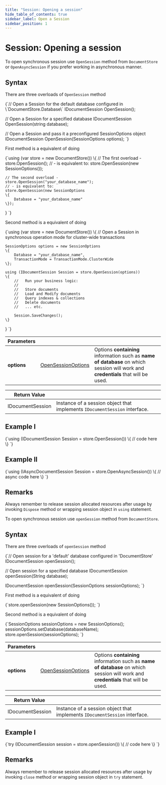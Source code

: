 ---
title: "Session: Opening a session"
hide_table_of_contents: true
sidebar_label: Open a Session
sidebar_position: 1
---




# Session: Opening a session
<LanguageSwitcher supportedLanguages={supportedLanguages} />
<LanguageContent language="csharp">


To open synchronous session use `OpenSession` method from `DocumentStore` or `OpenAsyncSession` if you prefer working in asynchronous manner.

## Syntax

There are three overloads of `OpenSession` method

<TabItem value="open_session_1" label="open_session_1">
<CodeBlock language="csharp">
{`// Open a Session for the default database configured in \`DocumentStore.Database\`
IDocumentSession OpenSession();

// Open a Session for a specified database
IDocumentSession OpenSession(string database);

// Open a Session and pass it a preconfigured SessionOptions object
IDocumentSession OpenSession(SessionOptions options);
`}
</CodeBlock>
</TabItem>

First method is a equivalent of doing

<TabItem value="open_session_2" label="open_session_2">
<CodeBlock language="csharp">
{`using (var store = new DocumentStore())
\{
    // The first overload -
    store.OpenSession();
    // - is equivalent to:
    store.OpenSession(new SessionOptions());

    // The second overload -
    store.OpenSession("your_database_name");
    // - is equivalent to:
    store.OpenSession(new SessionOptions
    \{
        Database = "your_database_name"
    \});
\}
`}
</CodeBlock>
</TabItem>

Second method is a equivalent of doing

<TabItem value="open_session_3" label="open_session_3">
<CodeBlock language="csharp">
{`using (var store = new DocumentStore())
\{
    // Open a Session in synchronous operation mode for cluster-wide transactions

    SessionOptions options = new SessionOptions
    \{
        Database = "your_database_name",
        TransactionMode = TransactionMode.ClusterWide
    \};

    using (IDocumentSession Session = store.OpenSession(options))
    \{
        //   Run your business logic:
        //   
        //   Store documents
        //   Load and Modify documents
        //   Query indexes & collections 
        //   Delete documents
        //   ... etc.

        Session.SaveChanges();
    \}
\}
`}
</CodeBlock>
</TabItem>

| Parameters | | |
| ------------- | ------------- | ----- |
| **options** | [OpenSessionOptions](../../glossary/open-session-options.mdx) | Options **containing** information such as **name of database** on which session will work and **credentials** that will be used. |

| Return Value | |
| ------------- | ----- |
| IDocumentSession | Instance of a session object that implements `IDocumentSession` interface. |

## Example I

<TabItem value="open_session_4" label="open_session_4">
<CodeBlock language="csharp">
{`using (IDocumentSession Session = store.OpenSession())
\{
    // code here
\}
`}
</CodeBlock>
</TabItem>

## Example II

<TabItem value="open_session_5" label="open_session_5">
<CodeBlock language="csharp">
{`using (IAsyncDocumentSession Session = store.OpenAsyncSession())
\{
    // async code here
\}
`}
</CodeBlock>
</TabItem>

## Remarks

Always remember to release session allocated resources after usage by invoking `Dispose` method or wrapping session object in `using` statement.


</LanguageContent>
<LanguageContent language="java">


To open synchronous session use `openSession` method from `DocumentStore`.

## Syntax

There are three overloads of `openSession` method

<TabItem value="open_session_1" label="open_session_1">
<CodeBlock language="java">
{`// Open session for a 'default' database configured in 'DocumentStore'
IDocumentSession openSession();

// Open session for a specified database
IDocumentSession openSession(String database);

IDocumentSession openSession(SessionOptions sessionOptions);
`}
</CodeBlock>
</TabItem>

First method is a equivalent of doing

<TabItem value="open_session_2" label="open_session_2">
<CodeBlock language="java">
{`store.openSession(new SessionOptions());
`}
</CodeBlock>
</TabItem>

Second method is a equivalent of doing

<TabItem value="open_session_3" label="open_session_3">
<CodeBlock language="java">
{`SessionOptions sessionOptions = new SessionOptions();
sessionOptions.setDatabase(databaseName);
store.openSession(sessionOptions);
`}
</CodeBlock>
</TabItem>

| Parameters | | |
| ------------- | ------------- | ----- |
| **options** | [OpenSessionOptions](../../glossary/open-session-options.mdx) | Options **containing** information such as **name of database** on which session will work and **credentials** that will be used. |

| Return Value | |
| ------------- | ----- |
| IDocumentSession | Instance of a session object that implements `IDocumentSession` interface. |

## Example I

<TabItem value="open_session_4" label="open_session_4">
<CodeBlock language="java">
{`try (IDocumentSession session = store.openSession()) \{
    // code here
\}
`}
</CodeBlock>
</TabItem>

## Remarks

Always remember to release session allocated resources after usage by invoking `close` method or wrapping session object in `try` statement.


</LanguageContent>

<!---
- [What is a session and how does it work?](./what-is-a-session-and-how-does-it-work)

-->